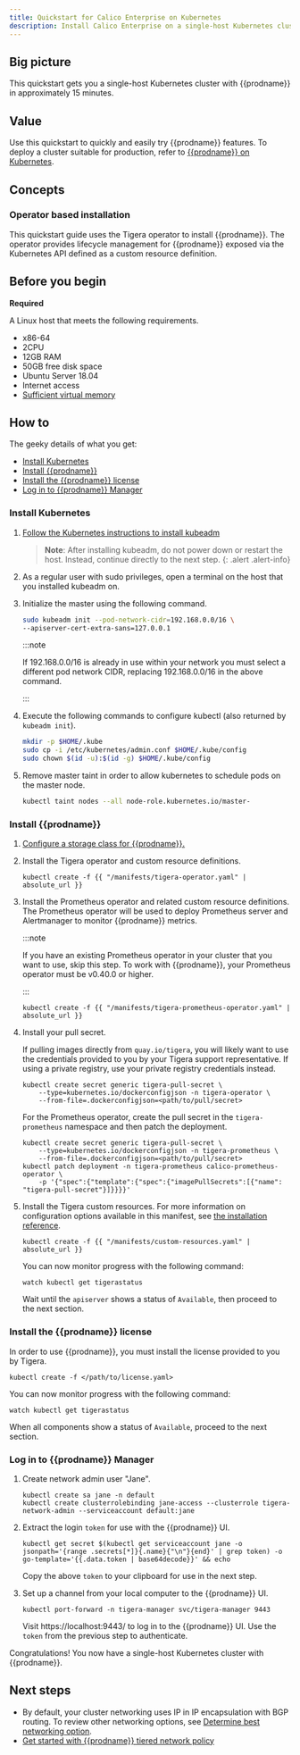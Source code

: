 ```yaml
---
title: Quickstart for Calico Enterprise on Kubernetes
description: Install Calico Enterprise on a single-host Kubernetes cluster for testing or development.
---
```


## Big picture

This quickstart gets you a single-host Kubernetes cluster with {{prodname}} in approximately 15 minutes.

## Value

Use this quickstart to quickly and easily try {{prodname}} features. To deploy a cluster suitable for production, refer to [{{prodname}} on Kubernetes](../kubernetes/index.mdx).

## Concepts

### Operator based installation

This quickstart guide uses the Tigera operator to install {{prodname}}. The operator provides lifecycle management for {{prodname}} exposed via the Kubernetes API defined as a custom resource definition.

## Before you begin

**Required**

A Linux host that meets the following requirements.

- x86-64
- 2CPU
- 12GB RAM
- 50GB free disk space
- Ubuntu Server 18.04
- Internet access
- [Sufficient virtual memory](https://www.elastic.co/guide/en/elasticsearch/reference/current/vm-max-map-count.html)

## How to

The geeky details of what you get:
<GeekDetails prodname='{{prodname}}' details='Policy:Calico,IPAM:Calico,CNI:Calico,Overlay:IPIP,Routing:BGP,Datastore:kubernetes' />

- [Install Kubernetes](#install-kubernetes)
- [Install {{prodname}}](#install-calico-enterprise)
- [Install the {{prodname}} license](#install-the-calico-enterprise-license)
- [Log in to {{prodname}} Manager](#log-in-to-calico-enterprise-manager)

### Install Kubernetes

1. [Follow the Kubernetes instructions to install kubeadm](https://kubernetes.io/docs/setup/production-environment/tools/kubeadm/install-kubeadm/)

   > **Note**: After installing kubeadm, do not power down or restart
   the host. Instead, continue directly to the next step.
   {: .alert .alert-info}

1. As a regular user with sudo privileges, open a terminal on the host that you installed kubeadm on.

1. Initialize the master using the following command.

   ```bash
   sudo kubeadm init --pod-network-cidr=192.168.0.0/16 \
   --apiserver-cert-extra-sans=127.0.0.1
   ```

   :::note

   If 192.168.0.0/16 is already in use within your network you must select a different pod network
   CIDR, replacing 192.168.0.0/16 in the above command.
   
   :::

1. Execute the following commands to configure kubectl (also returned by `kubeadm init`).

   ```bash
   mkdir -p $HOME/.kube
   sudo cp -i /etc/kubernetes/admin.conf $HOME/.kube/config
   sudo chown $(id -u):$(id -g) $HOME/.kube/config
   ```

1. Remove master taint in order to allow kubernetes to schedule pods on the master node.

   ```bash
   kubectl taint nodes --all node-role.kubernetes.io/master-
   ```

### Install {{prodname}}

1. [Configure a storage class for {{prodname}}.](../../../maintenance/logstorage/create-storage.mdx)

1. Install the Tigera operator and custom resource definitions.

   ```
   kubectl create -f {{ "/manifests/tigera-operator.yaml" | absolute_url }}
   ```

1. Install the Prometheus operator and related custom resource definitions. The Prometheus operator will be used to deploy Prometheus server and Alertmanager to monitor {{prodname}} metrics.

   :::note

   If you have an existing Prometheus operator in your cluster that you want to use, skip this step. To work with {{prodname}}, your Prometheus operator must be v0.40.0 or higher.
   
   :::

   ```
   kubectl create -f {{ "/manifests/tigera-prometheus-operator.yaml" | absolute_url }}
   ```

1. Install your pull secret.

   If pulling images directly from `quay.io/tigera`, you will likely want to use the credentials provided to you by your Tigera support representative. If using a private registry, use your private registry credentials instead.

   ```
   kubectl create secret generic tigera-pull-secret \
       --type=kubernetes.io/dockerconfigjson -n tigera-operator \
       --from-file=.dockerconfigjson=<path/to/pull/secret>
   ```

   For the Prometheus operator, create the pull secret in the `tigera-prometheus` namespace and then patch the deployment.

   ```
   kubectl create secret generic tigera-pull-secret \
       --type=kubernetes.io/dockerconfigjson -n tigera-prometheus \
       --from-file=.dockerconfigjson=<path/to/pull/secret>
   kubectl patch deployment -n tigera-prometheus calico-prometheus-operator \
       -p '{"spec":{"template":{"spec":{"imagePullSecrets":[{"name": "tigera-pull-secret"}]}}}}'
   ```

1. Install the Tigera custom resources. For more information on configuration options available in this manifest, see [the installation reference](../../../reference/installation/api.mdx).

   ```
   kubectl create -f {{ "/manifests/custom-resources.yaml" | absolute_url }}
   ```

   You can now monitor progress with the following command:

   ```
   watch kubectl get tigerastatus
   ```

   Wait until the `apiserver` shows a status of `Available`, then proceed to the next section.

### Install the {{prodname}} license

In order to use {{prodname}}, you must install the license provided to you by Tigera.

```
kubectl create -f </path/to/license.yaml>
```

You can now monitor progress with the following command:

```
watch kubectl get tigerastatus
```

When all components show a status of `Available`, proceed to the next section.

### Log in to {{prodname}} Manager

1. Create network admin user "Jane".

   ```
   kubectl create sa jane -n default
   kubectl create clusterrolebinding jane-access --clusterrole tigera-network-admin --serviceaccount default:jane
   ```

1. Extract the login `token` for use with the {{prodname}} UI.

   
   ```
   kubectl get secret $(kubectl get serviceaccount jane -o jsonpath='{range .secrets[*]}{.name}{"\n"}{end}' | grep token) -o go-template='{{.data.token | base64decode}}' && echo
   ```
   

   Copy the above `token` to your clipboard for use in the next step.


1. Set up a channel from your local computer to the {{prodname}} UI.

   ```
   kubectl port-forward -n tigera-manager svc/tigera-manager 9443
   ```

   Visit https://localhost:9443/ to log in to the {{prodname}} UI. Use the `token` from the previous step to authenticate.

Congratulations! You now have a single-host Kubernetes cluster with {{prodname}}.

## Next steps

- By default, your cluster networking uses IP in IP encapsulation with BGP routing. To review other networking options,
 see [Determine best networking option](../../../networking/determine-best-networking.mdx).
- [Get started with {{prodname}} tiered network policy](../../../security/policy-tiers/tiered-policy/index.mdx)
